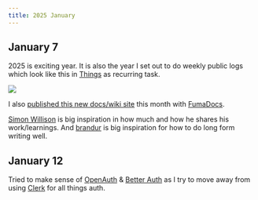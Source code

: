 ```yaml
---
title: 2025 January
---
```


## January 7

2025 is exciting year. It is also the year I set out to do weekly public logs which look like this in [Things](https://culturedcode.com/things) as recurring task.

![](https://raw.githubusercontent.com/nikitavoloboev/media/main/nikiv.dev/25-jan/journal-weekly-task.png)

I also [published this new docs/wiki site](https://x.com/nikitavoloboev/status/1876279218763674056) this month with [FumaDocs](https://fumadocs.vercel.app/).

[Simon Willison](https://simonwillison.net) is big inspiration in how much and how he shares his work/learnings. And [brandur](https://brandur.org) is big inspiration for how to do long form writing well.

## January 12

Tried to make sense of [OpenAuth](https://openauth.js.org) & [Better Auth](https://www.better-auth.com) as I try to move away from using [Clerk](https://clerk.com) for all things auth.
